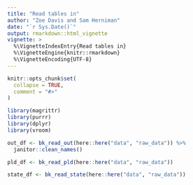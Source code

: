 ```yaml
---
title: "Read tables in"
author: "Zoe Davis and Sam Herniman"
date: "`r Sys.Date()`"
output: rmarkdown::html_vignette
vignette: >
  %\VignetteIndexEntry{Read tables in}
  %\VignetteEngine{knitr::rmarkdown}
  %\VignetteEncoding{UTF-8}
---
```


```r
knitr::opts_chunk$set(
  collapse = TRUE,
  comment = "#>"
)
```
```r
library(magrittr)
library(purrr)
library(dplyr)
library(vroom)
```


```r
out_df <- bk_read_out(here::here("data", "raw_data")) %>% 
  janitor::clean_names()

```
```r
pld_df <- bk_read_pld(here::here("data", "raw_data"))
```
```r
state_df <- bk_read_state(here::here("data", "raw_data"))
```

